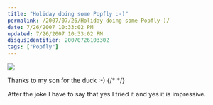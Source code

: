```yaml
---
title: "Holiday doing some Popfly :-)"
permalink: /2007/07/26/Holiday-doing-some-Popfly-)/
date: 7/26/2007 10:33:02 PM
updated: 7/26/2007 10:33:02 PM
disqusIdentifier: 20070726103302
tags: ["Popfly"]
---
```

![](/images/2007/popfly.jpg) 

Thanks to my son for the duck :-)
{/* <!-- more --> */}

After the joke I have to say that yes I tried it and yes it is impressive.
